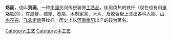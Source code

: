{{unreferenced|time=2011-12-31T01:51:58+00:00}}
'''烙画'''，也叫'''烫画'''，一种[[中國|中國]]民间传统装饰[[工艺品|工艺品]]，係用烧热的铁扦（现在也有用[[电烙铁|电烙铁]]的），在[[扇|扇]]骨、[[梳篦|梳篦]]、[[葵|葵]]扇、木制[[家具|家具]]、木片、及胶合板上烫出各种[[人物|人物]]、[[山水|山水]][[花卉|花卉]]、[[禽|飞禽]][[兽|走兽]]等纹样。历史上以[[河南|河南]][[南阳|南阳]]出产的较为著名。

[[Category:工艺|Category:工艺]]
[[Category:手工艺|Category:手工艺]]